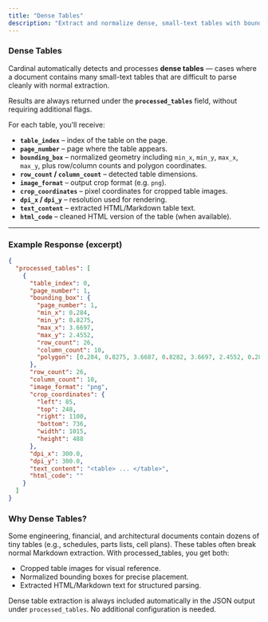 ```yaml
---
title: "Dense Tables"
description: "Extract and normalize dense, small-text tables with bounding boxes and structured content."
---
```


### Dense Tables

Cardinal automatically detects and processes **dense tables** — cases where a document contains many small-text tables that are difficult to parse cleanly with normal extraction.  

Results are always returned under the **`processed_tables`** field, without requiring additional flags.  

For each table, you’ll receive:  

- **`table_index`** – index of the table on the page.  
- **`page_number`** – page where the table appears.  
- **`bounding_box`** – normalized geometry including `min_x`, `min_y`, `max_x`, `max_y`, plus row/column counts and polygon coordinates.  
- **`row_count` / `column_count`** – detected table dimensions.  
- **`image_format`** – output crop format (e.g. `png`).  
- **`crop_coordinates`** – pixel coordinates for cropped table images.  
- **`dpi_x` / `dpi_y`** – resolution used for rendering.  
- **`text_content`** – extracted HTML/Markdown table text.  
- **`html_code`** – cleaned HTML version of the table (when available).  

---

### Example Response (excerpt)

```json
{
  "processed_tables": [
    {
      "table_index": 0,
      "page_number": 1,
      "bounding_box": {
        "page_number": 1,
        "min_x": 0.284,
        "min_y": 0.8275,
        "max_x": 3.6697,
        "max_y": 2.4552,
        "row_count": 26,
        "column_count": 10,
        "polygon": [0.284, 0.8275, 3.6687, 0.8282, 3.6697, 2.4552, 0.2852, 2.4547]
      },
      "row_count": 26,
      "column_count": 10,
      "image_format": "png",
      "crop_coordinates": {
        "left": 85,
        "top": 248,
        "right": 1100,
        "bottom": 736,
        "width": 1015,
        "height": 488
      },
      "dpi_x": 300.0,
      "dpi_y": 300.0,
      "text_content": "<table> ... </table>",
      "html_code": ""
    }
  ]
}
```

### Why Dense Tables?

Some engineering, financial, and architectural documents contain dozens of tiny tables (e.g., schedules, parts lists, cell plans).
These tables often break normal Markdown extraction. With processed_tables, you get both:
- Cropped table images for visual reference.
- Normalized bounding boxes for precise placement.
- Extracted HTML/Markdown text for structured parsing.

<Note> Dense table extraction is always included automatically in the JSON output under `processed_tables`. No additional configuration is needed. </Note> 